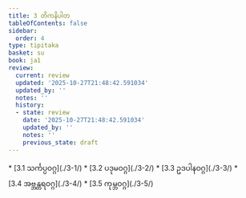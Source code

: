 ```yaml
---
title: 3 တိကနိပါတ
tableOfContents: false
sidebar:
  order: 4
type: tipitaka
basket: su
book: ja1
review:
  current: review
  updated: '2025-10-27T21:48:42.591034'
  updated_by: ''
  notes: ''
  history:
  - state: review
    date: '2025-10-27T21:48:42.591034'
    updated_by: ''
    notes: ''
    previous_state: draft
---
```



<ReviewStatus review={frontmatter.review} showDetails={true} />

<HypothesisAnnotation frontmatter={frontmatter} />

<DynamicBreadcrumb />



<TableOfContents book="ja1" section="3">
* [3.1 သင်္ကပ္ပဝဂ္ဂ](./3-1/)
* [3.2 ပဒုမဝဂ္ဂ](./3-2/)
* [3.3 ဥဒပါနဝဂ္ဂ](./3-3/)
* [3.4 အဗ္ဘန္တရဝဂ္ဂ](./3-4/)
* [3.5 ကုမ္ဘဝဂ္ဂ](./3-5/)
</TableOfContents>